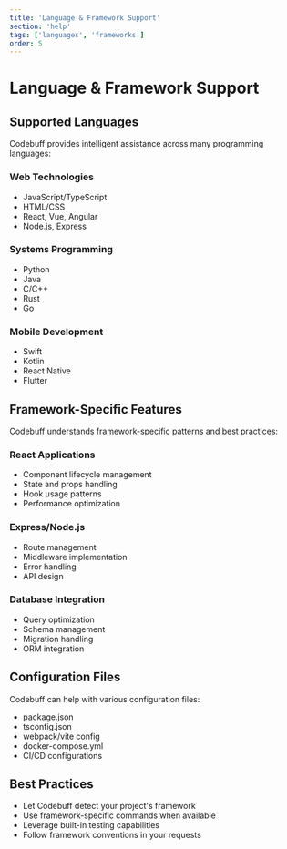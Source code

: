 ```yaml
---
title: 'Language & Framework Support'
section: 'help'
tags: ['languages', 'frameworks']
order: 5
---
```


# Language & Framework Support

## Supported Languages

Codebuff provides intelligent assistance across many programming languages:

### Web Technologies
- JavaScript/TypeScript
- HTML/CSS
- React, Vue, Angular
- Node.js, Express

### Systems Programming
- Python
- Java
- C/C++
- Rust
- Go

### Mobile Development
- Swift
- Kotlin
- React Native
- Flutter

## Framework-Specific Features

Codebuff understands framework-specific patterns and best practices:

### React Applications
- Component lifecycle management
- State and props handling
- Hook usage patterns
- Performance optimization

### Express/Node.js
- Route management
- Middleware implementation
- Error handling
- API design

### Database Integration
- Query optimization
- Schema management
- Migration handling
- ORM integration

## Configuration Files

Codebuff can help with various configuration files:

- package.json
- tsconfig.json
- webpack/vite config
- docker-compose.yml
- CI/CD configurations

## Best Practices

- Let Codebuff detect your project's framework
- Use framework-specific commands when available
- Leverage built-in testing capabilities
- Follow framework conventions in your requests
